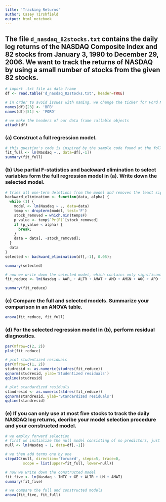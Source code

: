 ```yaml
---
title: 'Tracking Returns'
author: Casey Tirshfield
output: html_notebook
---
```


## The file $\texttt{d_nasdaq_82stocks.txt}$ contains the daily log returns of the NASDAQ Composite Index and 82 stocks from January 3, 1990 to December 29, 2006. We want to track the returns of NASDAQ by using a small number of stocks from the given 82 stocks.

```r
# import .txt file as data frame
df <- read.table('d_nasdaq_82stocks.txt', header=TRUE)

# in order to avoid issues with naming, we change the ticker for Ford Motor Company from F to FORD, and the ticker for Brown-Forman Corporation Class B from BF-B to BFB
names(df)[23] <- 'BFB'
names(df)[51] <- 'FORD'

# we make the headers of our data frame callable objects
attach(df)
```

### (a) Construct a full regression model.

```r
# this question's code is inspired by the sample code found at the following link https://web.stanford.edu/~xing/statfinbook/_BookFun/chap1_ana_data.txt
fit_full <- lm(Nasdaq ~., data=df[,-1])
summary(fit_full)
```

### (b) Use partial F-statistics and backward elimination to select variables form the full regression model in (a). Write down the selected model.

```r
# tries all one-term deletions from the model and removes the least significant explanatory variable of each iteration until all explanatory variables have a p-value of less than alpha
backward_elimination <- function(data, alpha) {
  while (1) {
    model <- lm(Nasdaq ~ ., data=data)
    temp <- dropterm(model, test='F')
    stock_removed = which.min(temp$F)
    p_value <- temp$`Pr(F)`[stock_removed]
    if (p_value < alpha) {
      break;
    }
    data = data[, -stock_removed];
  }
  data
}
selected <- backward_elimination(df[,-1], 0.05);

summary(selected)

# now we write down the selected model, which contains only significant explanatory variables
fit_reduce <- lm(Nasdaq ~ AAPL + ALTR + AMAT + AMD + AMGN + AOC + APD + ASH + AT + AXP + BA + BBY + BC + C + CCL + CEG + CFC + COST + DD + DELL + DIS + ED + EDS + EIX + FRX + GE + GPS + HON + HPQ + HSY + HUM + IBM + INTC + IPG + JNJ + JPM + KBH + KMI + KO + KR + LEG + LEN + LM + LUV + MAS)

summary(fit_reduce)
```

### (c) Compare the full and selected models. Summarize your comparison in an ANOVA table.

```r
anova(fit_reduce, fit_full)
```

### (d) For the selected regression model in (b), perform residual diagnostics.

```r
par(mfrow=c(2, 2))
plot(fit_reduce)

# plot studentized residuals
par(mfrow=c(1, 2))
studresid <- as.numeric(studres(fit_reduce))
qqnorm(studresid, ylab='Studentized residuals')
qqline(studresid)

# plot standardized residuals
standresid <- as.numeric(stdres(fit_reduce))
qqnorm(standresid, ylab='Standardized residuals')
qqline(standresid)
```

### (e) If you can only use at most five stocks to track the daily NASDAQ log returns, decribe your model selection procedure and your constructed model.

```r
# we employ forward selection
# first we initialize the null model consisting of no predictors, just the intercept
null <- lm(Nasdaq ~ 1, data=df[,-1])

# we then add terms one by one
stepAIC(null, direction='forward', steps=5, trace=0,
        scope = list(upper=fit_full, lower=null))

# now we write down the constructed model
fit_five <- lm(Nasdaq ~ INTC + GE + ALTR + LM + AMAT)
summary(fit_five)

# we compare the full and constructed models
anova(fit_five, fit_full)
```

